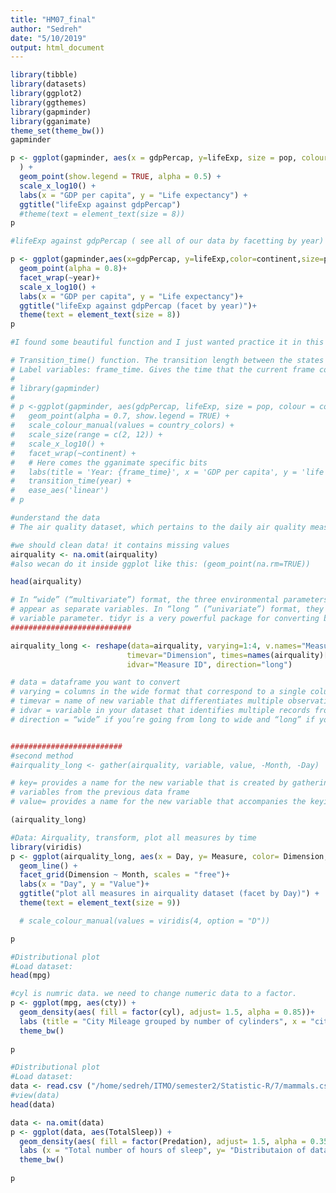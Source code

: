 ```yaml
---
title: "HM07_final"
author: "Sedreh"
date: "5/10/2019"
output: html_document
---
```


```r
library(tibble)
library(datasets)
library(ggplot2)
library(ggthemes)
library(gapminder)
library(gganimate)
theme_set(theme_bw())
gapminder
```
```r
p <- ggplot(gapminder, aes(x = gdpPercap, y=lifeExp, size = pop, colour = continent)
  ) +
  geom_point(show.legend = TRUE, alpha = 0.5) +
  scale_x_log10() +
  labs(x = "GDP per capita", y = "Life expectancy") +
  ggtitle("lifeExp against gdpPercap")
  #theme(text = element_text(size = 8))
p
```

```r
#lifeExp against gdpPercap ( see all of our data by facetting by year)

p <- ggplot(gapminder,aes(x=gdpPercap, y=lifeExp,color=continent,size=pop))+
  geom_point(alpha = 0.8)+
  facet_wrap(~year)+
  scale_x_log10() +
  labs(x = "GDP per capita", y = "Life expectancy")+
  ggtitle("lifeExp against gdpPercap (facet by year)")+
  theme(text = element_text(size = 8))
p
```


```r
#I found some beautiful function and I just wanted practice it in this homework!!!

# Transition_time() function. The transition length between the states will be set to correspond to the actual time difference between them.
# Label variables: frame_time. Gives the time that the current frame corresponds to.
# 
# library(gapminder)
# 
# p <-ggplot(gapminder, aes(gdpPercap, lifeExp, size = pop, colour = country)) +
#   geom_point(alpha = 0.7, show.legend = TRUE) +
#   scale_colour_manual(values = country_colors) +
#   scale_size(range = c(2, 12)) +
#   scale_x_log10() +
#   facet_wrap(~continent) +
#   # Here comes the gganimate specific bits
#   labs(title = 'Year: {frame_time}', x = 'GDP per capita', y = 'life expectancy') +
#   transition_time(year) +
#   ease_aes('linear')
# p
```


```r
#understand the data
# The air quality dataset, which pertains to the daily air quality measurements in New York from May to September 1973. This dataset consists of more than 100 observations on 6 variables i.e. Ozone(mean parts per billion), Solar.R(Solar Radiation), Wind(Average wind speed), Temp(maximum daily temperature in Fahrenheit), Month(month of observation) and Day(Day of the month)
```


```r
#we should clean data! it contains missing values
airquality <- na.omit(airquality)
#also wecan do it inside ggplot like this: (geom_point(na.rm=TRUE))
```


```r
head(airquality)
```

```r
# In “wide” (“multivariate”) format, the three environmental parameters, ozone, wind and temp
# appear as separate variables. In “long ” (“univariate”) format, they appear as different levels of the
# variable parameter. tidyr is a very powerful package for converting between long (univariate) and wide (multivariate) formats(also we can use reshape2). 
###########################

airquality_long <- reshape(data=airquality, varying=1:4, v.names="Measure", 
                          timevar="Dimension", times=names(airquality)[1:4], 
                          idvar="Measure ID", direction="long")

# data = dataframe you want to convert
# varying = columns in the wide format that correspond to a single column in the long format
# timevar = name of new variable that differentiates multiple observations from the same individual
# idvar = variable in your dataset that identifies multiple records from the same individual
# direction = “wide” if you’re going from long to wide and “long” if you’re going from wide to long


#########################
#second method
#airquality_long <- gather(airquality, variable, value, -Month, -Day)

# key= provides a name for the new variable that is created by gathering together several
# variables from the previous data frame
# value= provides a name for the new variable that accompanies the keying variable

(airquality_long)
```


```r
#Data: Airquality, transform, plot all measures by time
library(viridis)
p <- ggplot(airquality_long, aes(x = Day, y= Measure, color= Dimension, fill=Dimension)) + geom_point() +
  geom_line() +
  facet_grid(Dimension ~ Month, scales = "free")+
  labs(x = "Day", y = "Value")+ 
  ggtitle("plot all measures in airquality dataset (facet by Day)") +
  theme(text = element_text(size = 9))

  # scale_colour_manual(values = viridis(4, option = "D"))

p
```
```r
#Distributional plot
#Load dataset:
head(mpg)

```


```r
#cyl is numric data. we need to change numeric data to a factor.
p <- ggplot(mpg, aes(cty)) +
  geom_density(aes( fill = factor(cyl), adjust= 1.5, alpha = 0.85))+
  labs (title = "City Mileage grouped by number of cylinders", x = "city Milage", y= "Distributaion of data")+
  theme_bw()
  
p
```


```r
#Distributional plot
#Load dataset:
data <- read.csv ("/home/sedreh/ITMO/semester2/Statistic-R/7/mammals.csv")
#view(data)
head(data)
```


```r
data <- na.omit(data)
p <- ggplot(data, aes(TotalSleep)) +
  geom_density(aes( fill = factor(Predation), adjust= 1.5, alpha = 0.35))+
  labs (x = "Total number of hours of sleep", y= "Distributaion of data")+
  theme_bw()
  
p
```



